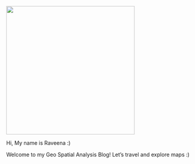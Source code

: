 ![](images/Raveena_cropped.png){fig-align="center" width="342"}

Hi, My name is Raveena :)

Welcome to my Geo Spatial Analysis Blog! Let's travel and explore maps :)
